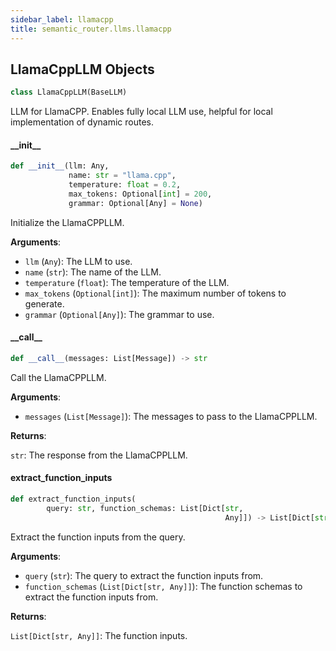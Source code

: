 ```yaml
---
sidebar_label: llamacpp
title: semantic_router.llms.llamacpp
---
```


## LlamaCppLLM Objects

```python
class LlamaCppLLM(BaseLLM)
```

LLM for LlamaCPP. Enables fully local LLM use, helpful for local implementation of
dynamic routes.

#### \_\_init\_\_

```python
def __init__(llm: Any,
             name: str = "llama.cpp",
             temperature: float = 0.2,
             max_tokens: Optional[int] = 200,
             grammar: Optional[Any] = None)
```

Initialize the LlamaCPPLLM.

**Arguments**:

- `llm` (`Any`): The LLM to use.
- `name` (`str`): The name of the LLM.
- `temperature` (`float`): The temperature of the LLM.
- `max_tokens` (`Optional[int]`): The maximum number of tokens to generate.
- `grammar` (`Optional[Any]`): The grammar to use.

#### \_\_call\_\_

```python
def __call__(messages: List[Message]) -> str
```

Call the LlamaCPPLLM.

**Arguments**:

- `messages` (`List[Message]`): The messages to pass to the LlamaCPPLLM.

**Returns**:

`str`: The response from the LlamaCPPLLM.

#### extract\_function\_inputs

```python
def extract_function_inputs(
        query: str, function_schemas: List[Dict[str,
                                                Any]]) -> List[Dict[str, Any]]
```

Extract the function inputs from the query.

**Arguments**:

- `query` (`str`): The query to extract the function inputs from.
- `function_schemas` (`List[Dict[str, Any]]`): The function schemas to extract the function inputs from.

**Returns**:

`List[Dict[str, Any]]`: The function inputs.

